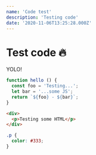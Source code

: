 ```yaml
---
name: 'Code test'
description: 'Testing code'
date: '2020-11-06T13:25:28.000Z'
---
```


# Test code 🔥

<TextGlitch>YOLO!</TextGlitch>

```js
function hello () {
  const foo = 'Testing...';
  let bar = '...some JS';
  return `${foo} - ${bar}`;
}
```

```html
<div>
  <p>Testing some HTML</p>
</div>
```

```css
.p {
  color: #333;
}
```